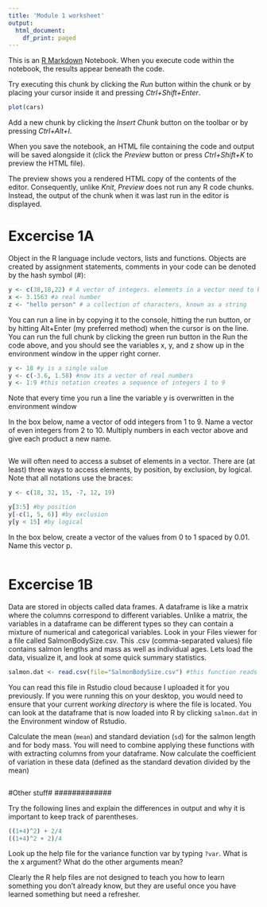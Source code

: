 ```yaml
---
title: 'Module 1 worksheet'
output:
  html_document:
    df_print: paged
---
```


This is an [R Markdown](http://rmarkdown.rstudio.com) Notebook. When you execute code within the notebook, the results appear beneath the code. 

Try executing this chunk by clicking the *Run* button within the chunk or by placing your cursor inside it and pressing *Ctrl+Shift+Enter*. 

```r
plot(cars)
```

Add a new chunk by clicking the *Insert Chunk* button on the toolbar or by pressing *Ctrl+Alt+I*.

When you save the notebook, an HTML file containing the code and output will be saved alongside it (click the *Preview* button or press *Ctrl+Shift+K* to preview the HTML file).

The preview shows you a rendered HTML copy of the contents of the editor. Consequently, unlike *Knit*, *Preview* does not run any R code chunks. Instead, the output of the chunk when it was last run in the editor is displayed.


################
# Excercise 1A #
################

Object in the R language include vectors, lists and functions. Objects are created by assignment statements, comments in your code can be denoted by the hash symbol (#):
```r
y <- c(38,18,22) # A vector of integers. elements in a vector need to be all the same type
x <- 3.1563 #a real number
z <- "hello person" # a collection of characters, known as a string
```

You can run a line in by copying it to the console, hitting the run button, or by hitting Alt+Enter (my preferred method) when the cursor is on the line. You can run the full chunk by clicking the green run button in the Run the code above, and you should see the variables x, y, and z show up in the environment window in the upper right corner.

```r
y <- 18 #y is a single value
y <- c(-3.6, 1.58) #now its a vector of real numbers
y <- 1:9 #this notation creates a sequence of integers 1 to 9
```
Note that every time you run a line the variable y is overwritten in the environment window

In the box below, name a vector of odd integers from 1 to 9. Name a vector of even integers from 2 to 10. Multiply numbers in each vector above and give each product a new name.
```r

```

We will often need to access a subset of elements in a vector. There are (at least) three ways to access elements, by position, by exclusion, by logical. Note that all notations use the braces:
```r
y <- c(18, 32, 15, -7, 12, 19)

y[3:5] #by position
y[-c(1, 5, 6)] #by exclusion
y[y < 15] #by logical
```

In the box below, create a vector of the values from 0 to 1 spaced by 0.01. Name this vector p. 
```r

```


################
# Excercise 1B #
################

Data are stored in objects called data frames. A dataframe is like a matrix where the columns correspond to different variables. Unlike a matrix, the variables in a dataframe can be different types so they can contain a mixture of numerical and categorical variables. Look in your Files viewer for a file called SalmonBodySize.csv. This .csv (comma-separated values) file contains salmon lengths and mass as well as individual ages. Lets load the data, visualize it, and look at some quick summary statistics.

```r
salmon.dat <- read.csv(file="SalmonBodySize.csv") #this function reads in the salmon body size data and stores it as salmon.dat. It expects a csv file, which is easy to convert to from an excel spreadsheet.
```

You can read this file in Rstudio cloud because I uploaded it for you previously. If you were running this on your desktop, you would need to ensure that your current *working directory* is where the file is located. You can look at the dataframe that is now loaded into R by clicking `salmon.dat` in the Environment window of Rstudio. 



Calculate the mean (`mean`) and standard deviation (`sd`) for the salmon length and for body mass. You will need to combine applying these functions with with extracting columns from your dataframe. Now calculate the coefficient of variation in these data (defined as the standard devation divided by the mean)

```r

```


#############
#Other stuff#
#############

Try the following lines and explain the differences in output and why it is important to keep track of parentheses.
```r
((1+4)^2) + 2/4
((1+4)^2 + 2)/4
```


 Look up the help file for the variance function var by typing 
`?var`. What is the x argument? What do the other arguments mean? 

Clearly the R help files are not designed to teach you how to learn something you don't already know, but they are useful once you have learned something but need a refresher.


